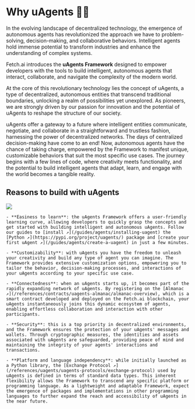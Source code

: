 # Why uAgents 🤔💡

In the evolving landscape of decentralized technology, the emergence of autonomous agents has revolutionized the approach we have to problem-solving, decision-making, and collaborative behaviors. Intelligent agents hold immense potential to transform industries and enhance the understanding of complex systems.

Fetch.ai introduces the **uAgents Framework** designed to empower developers with the tools to build intelligent, autonomous agents that interact, collaborate, and navigate the complexity of the modern world.

At the core of this revolutionary technology lies the concept of uAgents, a type of decentralized, autonomous entities that transcend traditional boundaries, unlocking a realm of possibilities yet unexplored. As pioneers, we are strongly driven by our passion for innovation and the potential of uAgents to reshape the structure of our society.

uAgents offer a gateway to a future where intelligent entities communicate, negotiate, and collaborate in a straightforward and trustless fashion, harnessing the power of decentralized networks. The days of centralized decision-making have come to an end! Now, autonomous agents have the chance of taking charge, empowered by the Framework to manifest unique, customizable behaviors that suit the most specific use cases. The journey begins with a few lines of code, where creativity meets functionality, and the potential to build intelligent agents that adapt, learn, and engage with the world becomes a tangible reality.

## Reasons to build with uAgents

![](../../../src/images/why-uagents.png)

    - **Easiness to learn**: the uAgents Framework offers a user-friendly learning curve, allowing developers to quickly grasp the concepts and get started with building intelligent and autonomous uAgents. Follow our guides to [install ↗️](/guides/agents/installing-uagent) the [Python ↗️](https://pypi.org/project/uagents/) package and [create your first uAgent ↗️](/guides/agents/create-a-uagent) in just a few minutes.

    - **Customizability**: with uAgents you have the freedom to unleash your creativity and build any type of agent you can imagine. The Framework provides extensive customization options, empowering you to tailor the behavior, decision-making processes, and interactions of your uAgents according to your specific use case.

    - **Connectedness**: when an uAgents starts up, it becomes part of the rapidly expanding network of uAgents. By registering on the [Almanac ↗️](/references/contracts/uagents-almanac/almanac-overview)️, which is a smart contract developed and deployed on the Fetch.ai blockchain, your uAgents instantaneously joins this dynamic ecosystem of agents, enabling effortless collaboration and interaction with other participants.
    
    - **Security**: this is a top priority in decentralized environments, and the Framework ensures the protection of your uAgents' messages and wallets. Through cryptographic measures, the identities and assets associated with uAgents are safeguarded, providing peace of mind and maintaining the integrity of your agents' interactions and transactions.

    - **Platform and language independency**: while initially launched as a Python library, the [Exchange Protocol ↗️](/references/uagents/uagents-protocols/exchange-protocol)️ used by uAgents is defined in terms of standard data types. This inherent flexibility allows the Framework to transcend any specific platform or programming language. As a lightweight and adaptable Framework, expect the emergence of packages and implementations in other programming languages to further expand the reach and accessibility of uAgents in the near future.

